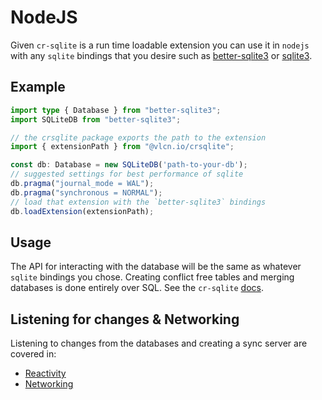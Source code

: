 
# NodeJS

Given `cr-sqlite` is a run time loadable extension you can use it in `nodejs` with any `sqlite` bindings that you desire such as
[better-sqlite3](https://github.com/WiseLibs/better-sqlite3) or [sqlite3](https://www.npmjs.com/package/sqlite3).

## Example

```ts
import type { Database } from "better-sqlite3";
import SQLiteDB from "better-sqlite3";

// the crsqlite package exports the path to the extension
import { extensionPath } from "@vlcn.io/crsqlite";

const db: Database = new SQLiteDB('path-to-your-db');
// suggested settings for best performance of sqlite
db.pragma("journal_mode = WAL");
db.pragma("synchronous = NORMAL");
// load that extension with the `better-sqlite3` bindings
db.loadExtension(extensionPath);
```

## Usage

The API for interacting with the database will be the same as whatever `sqlite` bindings you chose. Creating conflict free tables and merging databases is done entirely over SQL. See the `cr-sqlite` [docs](/docs/cr-sqlite/api-methods/crsql_as_crr).

## Listening for changes & Networking

Listening to changes from the databases and creating a sync server are covered in:

- [Reactivity](./reactivity)
- [Networking](./networking)
